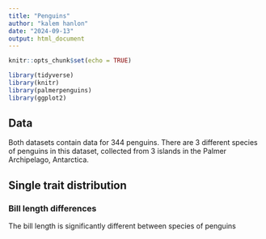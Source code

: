 ```yaml
---
title: "Penguins"
author: "kalem hanlon"
date: "2024-09-13"
output: html_document
---
```


```r
knitr::opts_chunk$set(echo = TRUE)
```

```r
library(tidyverse)
library(knitr)
library(palmerpenguins)
library(ggplot2)
```

##  Data

Both datasets contain data for 344 penguins. There are 3 different species of penguins in this dataset, collected from 3 islands in the Palmer Archipelago, Antarctica.

##  Single trait distribution  
###  Bill length differences
The bill length is significantly different between species of penguins

